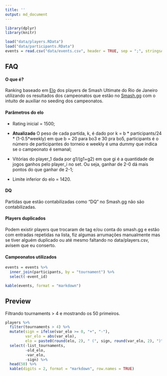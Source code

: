 ```yaml
---
title: ''
output: md_document
---
```


```r
library(dplyr)
library(knitr)

load("data/players.RData")
load("data/participants.RData")
events = read.csv("data/events.csv", header = TRUE, sep = ";", stringsAsFactors = FALSE)
```

## FAQ

#### O que é? 
Ranking baseado em [Elo](https://en.wikipedia.org/wiki/Elo_rating_system) dos players de Smash Ultimate do Rio de Janeiro utilizando os resultados dos campeonatos que estão no [Smash.gg](https://smash.gg/) com o intuito de auxiliar no seeding dos campeonatos.

#### Parâmetros do elo
+ Rating inicial = 1500;

+ **Atualizado** O peso de cada partida, k, é dado por k = b * participants/24 * (1-0.5*weekly) em que b = 20 para bo3 e 30 pra bo5, participants é o número de participantes do torneio e weekly é uma dummy que indica se o campeonato é semanal;

+ Vitórias do player_1 dada por g1/(g1+g2) em que gi é a quantidade de jogos ganhos pelo player_i no set. Ou seja, ganhar de 2-0 dá mais pontos do que ganhar de 2-1;

+ Limite inferior do elo = 1420.

#### DQ
Partidas que estão contabilizadas como "DQ" no Smash.gg não são contabilizadas.

#### Players duplicados
Podem existir players que trocaram de tag e/ou conta do smash.gg e estão com entradas repetidas na lista, fiz algumas arrumações manualmente mas se tiver alguém duplicado ou até mesmo faltando no data/players.csv, avisem que eu conserto.

#### Campeonatos utilizados
```r
events = events %>%
  inner_join(participants, by = "tournament") %>%
  select(-event_id)

kable(events, format = "markdown")
```

## Preview
Filtrando tournaments > 4 e mostrando os 50 primeiros.
```r
players %>%
  filter(tournaments > 4) %>%
  mutate(sign = ifelse(var_elo >= 0, "+", "-"),
         var_elo = abs(var_elo),
         elo = paste0(round(elo, 2), " (", sign, round(var_elo, 2), ")")) %>%
  select(-list_tournaments,
         -old_elo,
         -var_elo,
         -sign) %>%
  head(50) %>%
  kable(digits = 2, format = "markdown", row.names = TRUE)
```